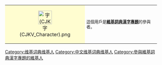 {|style="width: 238px; background: #FFFDD0; float: left; border: solid #006400 1px; margin: 1px; border-collapse: collapse;"
| style="width:45px; height:48px; background: #FFFDD0; text-align: center;"|[[File:字(CJKV Character).png|45px]]
| style="font-size: 10pt; padding: 4pt; line-height: 1.25em;"|這個用戶是'''[[wikt:Wiktionary:WikiProject_漢字|維基詞典漢字專題]]'''的參與者。
|}<includeonly>[[Category:參與維基詞典漢字專題的維基人|{{PAGENAME}}]]</includeonly><noinclude>
[[Category:维基词典维基人]]
[[Category:中文维基词典维基人]]
[[Category:參與維基詞典漢字專題的維基人]]
</noinclude>